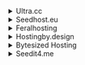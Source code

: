<details><summary>Ultra.cc</summary>

- Host: `https://<username>:<password>@<username>.<hostname>.usbx.me/RPC2`

</details>

<details><summary>Seedhost.eu</summary>

- Host: `https://<username>:<password>@<hostname>.seedhost.eu/<username>/rutorrent/plugins/httprpc/action.php`

</details>

<details><summary>Feralhosting</summary>

- Host: `https://rutorrent:password@<hostname>.feralhosting.com/<username>/rtorrent/rpc`

</details>

<details><summary>Hostingby.design</summary>

- Host: `https://username:password@<hostname>.itsby.design/rutorrent/plugins/httprpc/action.php`

</details>

<details><summary>Bytesized Hosting</summary>

- Host: `https://<username>:<password>@<username>.<hostname>.bysh.me/rutorrent/plugins/httprpc/action.php`

</details>

<details><summary>Seedit4.me</summary>

- `https://seedit4me:<PASSWORD>@<hostname>/rutorrent/plugins/httprpc/action.php`

</details>